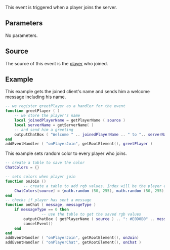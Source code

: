 
{{Server event}}
This event is triggered when a player joins the server.

==Parameters==
No parameters.

==Source==
The source of this event is the [[/player.md|player]] who joined.

==Example==
This example gets the joined client's name and sends him a welcome message including his name.

<syntaxhighlight lang="lua">
-- we register greetPlayer as a handler for the event
function greetPlayer ( )
	-- we store the player's name
	local joinedPlayerName = getPlayerName ( source )
	local serverName = getServerName( )
	-- and send him a greeting
	outputChatBox ( "Welcome " .. joinedPlayerName .. " to ".. serverName .."!" , source, 255, 255, 255 )
end
addEventHandler ( "onPlayerJoin", getRootElement(), greetPlayer )
</syntaxhighlight>
This example sets random color to every player who joins.
<syntaxhighlight lang="lua">
-- create a table to save the color
ChatColors = {}

-- sets colors when player join
function onJoin ()
        -- create a table to add rgb values. Index will be the player element
	ChatColors[source] = {math.random (50, 255), math.random (50, 255), math.random (50, 255)}
end
-- checks if player has sent a message
function onChat ( message, messageType )
	if messageType == 0 then
                -- use the table to get the saved rgb values
		outputChatBox ( getPlayerName ( source ) .. ": #E0D0B0" .. message, getRootElement(), ChatColors[source][1], ChatColors[source][2], ChatColors[source][3], true )
		cancelEvent()
	end
end
addEventHandler ( "onPlayerJoin", getRootElement(), onJoin)
addEventHandler ( "onPlayerChat", getRootElement(), onChat )
</syntaxhighlight>

{{See also/Server event|Player events}}